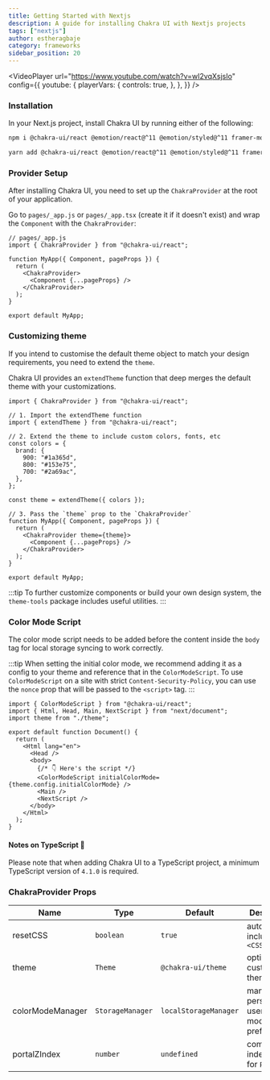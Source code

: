 ```yaml
---
title: Getting Started with Nextjs
description: A guide for installing Chakra UI with Nextjs projects
tags: ["nextjs"]
author: estheragbaje
category: frameworks
sidebar_position: 20
---
```


<VideoPlayer
  url="https://www.youtube.com/watch?v=wI2vqXsjsIo"
  config={{
    youtube: {
      playerVars: {
        controls: true,
      },
    },
  }}
/>

### Installation

In your Next.js project, install Chakra UI by running either of the following:

```bash
npm i @chakra-ui/react @emotion/react@^11 @emotion/styled@^11 framer-motion@^6
```

```bash
yarn add @chakra-ui/react @emotion/react@^11 @emotion/styled@^11 framer-motion@^6
```

### Provider Setup

After installing Chakra UI, you need to set up the `ChakraProvider` at the root
of your application.

Go to `pages/_app.js` or `pages/_app.tsx` (create it if it doesn't exist) and
wrap the `Component` with the `ChakraProvider`:

```tsx
// pages/_app.js
import { ChakraProvider } from "@chakra-ui/react";

function MyApp({ Component, pageProps }) {
  return (
    <ChakraProvider>
      <Component {...pageProps} />
    </ChakraProvider>
  );
}

export default MyApp;
```

### Customizing theme

If you intend to customise the default theme object to match your design
requirements, you need to extend the `theme`.

Chakra UI provides an `extendTheme` function that deep merges the default theme
with your customizations.

```tsx title="pages/_app.js"
import { ChakraProvider } from "@chakra-ui/react";

// 1. Import the extendTheme function
import { extendTheme } from "@chakra-ui/react";

// 2. Extend the theme to include custom colors, fonts, etc
const colors = {
  brand: {
    900: "#1a365d",
    800: "#153e75",
    700: "#2a69ac",
  },
};

const theme = extendTheme({ colors });

// 3. Pass the `theme` prop to the `ChakraProvider`
function MyApp({ Component, pageProps }) {
  return (
    <ChakraProvider theme={theme}>
      <Component {...pageProps} />
    </ChakraProvider>
  );
}

export default MyApp;
```

:::tip
To further customize components or build your own design system, the
`theme-tools` package includes useful utilities.
:::

### Color Mode Script

The color mode script needs to be added before the content inside the `body` tag
for local storage syncing to work correctly.

:::tip
When setting the initial color mode, we recommend adding it as a config to
your theme and reference that in the `ColorModeScript`. To use `ColorModeScript`
on a site with strict `Content-Security-Policy`, you can use the `nonce` prop
that will be passed to the `<script>` tag.
:::

```tsx {14} title="pages/_document.js"
import { ColorModeScript } from "@chakra-ui/react";
import { Html, Head, Main, NextScript } from "next/document";
import theme from "./theme";

export default function Document() {
  return (
    <Html lang="en">
      <Head />
      <body>
        {/* 👇 Here's the script */}
        <ColorModeScript initialColorMode={theme.config.initialColorMode} />
        <Main />
        <NextScript />
      </body>
    </Html>
  );
}
```

#### Notes on TypeScript 🚨

Please note that when adding Chakra UI to a TypeScript project, a minimum
TypeScript version of `4.1.0` is required.

### ChakraProvider Props

| Name             | Type             | Default               | Description                                         |
| ---------------- | ---------------- | --------------------- | --------------------------------------------------- |
| resetCSS         | `boolean`        | `true`                | automatically includes `<CSSReset />`               |
| theme            | `Theme`          | `@chakra-ui/theme`    | optional custom theme                               |
| colorModeManager | `StorageManager` | `localStorageManager` | manager to persist a users color mode preference in |
| portalZIndex     | `number`         | `undefined`           | common z-index to use for `Portal`                  |
